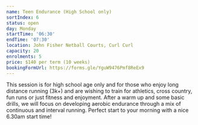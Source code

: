 ```yaml
---
name: Teen Endurance (High School only)
sortIndex: 6
status: open
day: Monday
startTime: '06:30'
endTime: '07:30'
location: John Fisher Netball Courts, Curl Curl
capacity: 20
enrolments: 5
price: $140 per term (10 weeks)
bookingFormUrl: https://forms.gle/YguW9476Pmf8ReEx9
---
```


This session is for high school age only and for those who enjoy long distance running (3k+) and are wishing to train for athletics, cross country, fun runs or just fitness and enjoyment. After a warm up and some basic drills, we will focus on developing aerobic endurance through a mix of continuous and interval running. Perfect start to your morning with a nice 6.30am start time!
